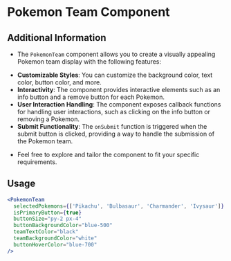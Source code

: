 
<Meta title="PokemonTeam" component={PokemonTeam} />

# Pokemon Team Component

## Additional Information
 * The `PokemonTeam` component allows you to create a visually appealing Pokemon team display with the following features:

- **Customizable Styles**: You can customize the background color, text color, button color, and more.
- **Interactivity**: The component provides interactive elements such as an info button and a remove button for each Pokemon.
- **User Interaction Handling**: The component exposes callback functions for handling user interactions, such as clicking on the info button or removing a Pokemon.
- **Submit Functionality**: The `onSubmit` function is triggered when the submit button is clicked, providing a way to handle the submission of the Pokemon team.

 * Feel free to explore and tailor the component to fit your specific requirements.

## Usage

```jsx
<PokemonTeam
  selectedPokemons={['Pikachu', 'Bulbasaur', 'Charmander', 'Ivysaur']}
  isPrimaryButton={true}
  buttonSize="py-2 px-4"
  buttonBackgroundColor="blue-500"
  teamTextColor="black"
  teamBackgroundColor="white"
  buttonHoverColor="blue-700"
/>
